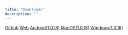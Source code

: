 ```yaml
---
title: "Downloads"
description: ""
---
```

[Github](https://github.com/yikart/AiToEarn)
[Web](https://aitoearn.ai/en/accounts)
[Android(1.0.18)](https://aitoearn-download.s3.ap-southeast-1.amazonaws.com/aitoearn-download/1.0.18/app-release-1.0.18.apk)
[MacOS(1.0.18)](https://aitoearn-download.s3.ap-southeast-1.amazonaws.com/aitoearn-download/1.0.18/AiToEarn+1.0.18.dmg)
[Windows(1.0.18)](https://aitoearn-download.s3.ap-southeast-1.amazonaws.com/aitoearn-download/1.0.18/AiToEarnSetup-1.0.18.exe)